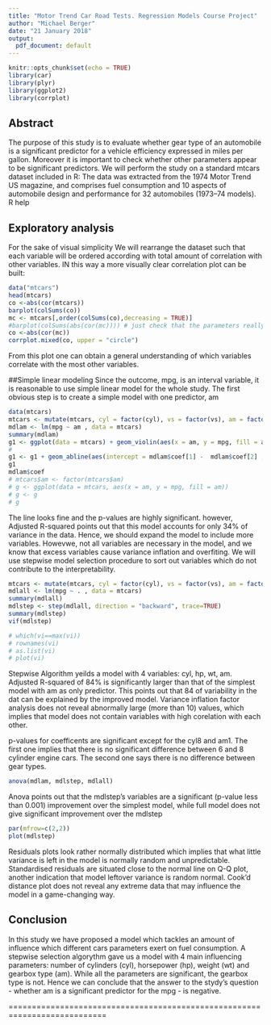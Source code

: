 ```yaml
---
title: "Motor Trend Car Road Tests. Regression Models Course Project"
author: "Michael Berger"
date: "21 January 2018"
output:
  pdf_document: default
---
```


```r
knitr::opts_chunk$set(echo = TRUE)
library(car)
library(plyr)
library(ggplot2)
library(corrplot)
```
## Abstract

The purpose of this study is to evaluate whether gear type of an automobile is a significant predictor for a  vehicle efficiency expressed in miles per gallon. Moreover it is important to check whether other parameters appear to be significant predictors. 
We will perform the study on a standard mtcars dataset included in R:
The data was extracted from the 1974 Motor Trend US magazine, and comprises fuel consumption and 10 aspects of automobile design and performance for 32 automobiles (1973–74 models). R help 

## Exploratory analysis
For the sake of visual simplicity We will rearrange the dataset such that each variable will be ordered according with total amount of correlation with other variables. IN this way a more visually clear correlation plot can be built: 
```r
data("mtcars")
head(mtcars)
co <-abs(cor(mtcars))
barplot(colSums(co))
mc <- mtcars[,order(colSums(co),decreasing = TRUE)]
#barplot(colSums(abs(cor(mc)))) # just check that the parameters really got sorted by total amount of correlation
co <-abs(cor(mc))
corrplot.mixed(co, upper = "circle")
```

From this plot one can obtain a general understanding of which variables correlate with the most other variables.


##Simple linear modeling
Since the outcome, mpg, is an interval variable, it is reasonable to use simple linear model for the whole study.
The first obvious step is to create a simple model with one predictor, am   

```r
data(mtcars)
mtcars <- mutate(mtcars, cyl = factor(cyl), vs = factor(vs), am = factor(am), gear = factor(gear), carb = factor(carb))
mdlam <- lm(mpg ~ am , data = mtcars)
summary(mdlam)
g1 <- ggplot(data = mtcars) + geom_violin(aes(x = am, y = mpg, fill = am))
#
g1 <- g1 + geom_abline(aes(intercept = mdlam$coef[1] -  mdlam$coef[2] ,slope = mdlam$coef[2]), col = "red")
g1
mdlam$coef
# mtcars$am <- factor(mtcars$am)
# g <- ggplot(data = mtcars, aes(x = am, y = mpg, fill = am))
# g <- g 
# g

```

The line looks fine and the p-values are highly significant.
however, Adjusted R-squared points out that this model accounts for only 34% of variance in the data. Hence, we should expand the model to include more variables. Howevwe, not all variables are necessary in the model, and we know that excess variables cause variance inflation and overfiting.  We will use stepwise model selection procedure to sort out variables which do not contribute to the interpretability.

```r

mtcars <- mutate(mtcars, cyl = factor(cyl), vs = factor(vs), am = factor(am), gear = factor(gear), carb = factor(carb))
mdlall <- lm(mpg ~ . , data = mtcars)
summary(mdlall)
mdlstep <- step(mdlall, direction = "backward", trace=TRUE)
summary(mdlstep)
vif(mdlstep)

# which(vi==max(vi))
# rownames(vi)
# as.list(vi)
# plot(vi)
```

Stepwise Algorithm yeilds a model with 4 variables: cyl, hp, wt, am. Adjusted R-squared of 84% is significantly larger than that of the simplest model with am as only predictor. This points out that 84 of variability in the dat can be explained by the improved model.
Variance inflation factor analysis does not reveal abnormally large (more than 10) values, which implies that model does not contain variables with high corelation with each other.  

p-values for coefficents are significant except for the cyl8 and am1. The first one implies that there is no significant difference between 6 and 8 cylinder engine cars. The second one says there is no difference between gear types. 

```r

anova(mdlam, mdlstep, mdlall)

```


Anova points out that the  mdlstep's variables are a significant (p-value less than 0.001) improvement over the simplest model, while full model does not give significant improvement over the mdlstep

```r

par(mfrow=c(2,2))
plot(mdlstep)

```

Residuals plots look rather normally distributed which implies that what little variance is left in the model is normally random and unpredictable. 
Standardised residuals are situated close to the normal line  on Q-Q plot, another indication that model leftover variance is random normal.
Cook'd distance plot does not reveal any extreme data that may influence the model in a game-changing way. 


## Conclusion
In this study we have proposed a model which tackles an amount of influence which different cars parameters exert on fuel consumption. A stepwise selection algorythm gave us a model with 4 main influencing parameters: number of cylinders (cyl), horsepower (hp), weight (wt) and gearbox type (am). While all the parameters are significant, the gearbox type is not. Hence we can conclude that the answer to the stydy's question - whether am is a significant predictor for the mpg - is negative. 






===========================================================================